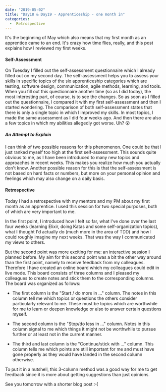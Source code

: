 ---
date: "2019-05-02"
title: "Day18 & Day19 - Apprenticeship - one month in"
categories:
  -  Retrospective
---

It's the beginning of May which also means that my first month as an apprentice came to an end.
It's crazy how time flies, really, and this post explains how I reviewed my first weeks.

#### Self-Assessment

On Tuesday I filled out the self-assessment questionnaire which I already filled out on my second day.
The self-assessment helps you to assess your skills in specific topics of the six apprenticeship categories which are testing, software design, communication, agile methods, learning, and tools.
When you fill out this questionnaire another time (so as I did today), the most interesting part, of course, is to see the changes.
So as soon as I filled out the questionnaire, I compared it with my first self-assessment and then I started wondering.
The comparison of both self-assessment states that there is only a single topic in which I improved my skills.
In most topics, I made the same assessment as I did four weeks ago.
And then there are also a few topics in which my abilities allegedly got worse.
Uh? 😲

##### An Attempt to Explain

I can think of two possible reasons for this phenomenon.
One could be that I just ranked myself too high at the first self-assessment.
This sounds quite obvious to me, as I have been introduced to many new topics and approaches in recent weeks. This makes you realize how much you actually don't know.
Another possible reason for this is that the self-assessment is not based on hard facts or numbers, but more on your personal opinion and feelings which may also change on a daily basis.

#### Retrospective
Today I had a retrospective with my mentors and my PM about my first month as an apprentice.
I used this session for two special purposes, both of which are very important to me.

In the first point, I introduced how I felt so far, what I've done over the last four weeks (learning Elixir, doing Katas and some self-organization topics), what I thought I'd actually do (much more in the area of TDD) and how I could roughly imagine my next weeks.
That was the way I communicated my views to others. 

But the second point was more exciting for me: an interactive session I planned before.
My aim for this second point was a bit the other way around than the first point, namely to receive feedback from my colleagues.
Therefore I have created an online board which my colleagues could edit in live mode.
This board consists of three columns and I pleased my colleagues to create notes and stick them to the corresponding columns.
The board was organized as follows:
 - The first column is the "Start / do more in ..." column.
The notes in this column tell me which topics or questions the others consider particularly relevant to me.
These must be topics which are worthwhile for me to learn or deepen knowledge or also to answer certain questions myself.

- The second column is the "Stop/do less in ..." column.
Notes in this column signal to me which things it might not be worthwhile to pursue further or at least not in the current manner.

- The third and last column is the "Continue/stick with ..." column.
This column tells me which points are still important for me and must have gone properly as they would have landed in the second column otherwise.

To put it in a nutshell, this 3-column method was a good way for me to get feedback since it is more about getting suggestions than just opinions.

See you tomorrow with a shorter blog post :-)










